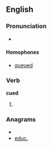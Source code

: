==English==

===Pronunciation===
* {{IPA|/kjuːd/}}

====Homophones====
* [[queued]]

===Verb===
'''cued'''

# {{past of|cue}}

===Anagrams===
* {{alphagram|cdeu}}
* [[educ.#English|educ.]]